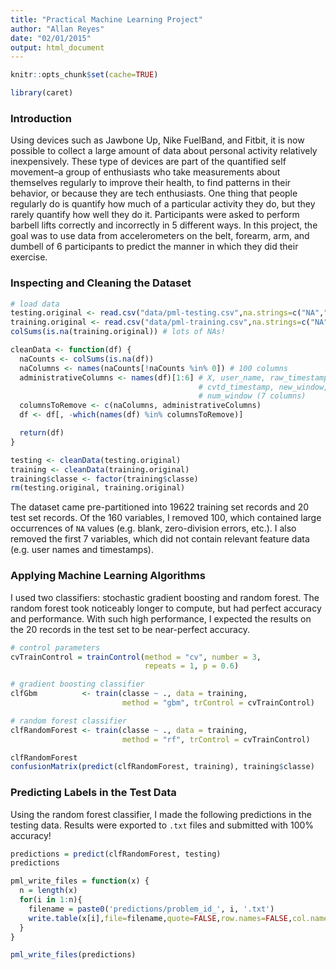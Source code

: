 ```yaml
---
title: "Practical Machine Learning Project"
author: "Allan Reyes"
date: "02/01/2015"
output: html_document
---
```


```r
knitr::opts_chunk$set(cache=TRUE)
```

```r
library(caret)
```

### Introduction

Using devices such as Jawbone Up, Nike FuelBand, and Fitbit, it is now possible to collect a large amount of data about personal activity relatively inexpensively.  These type of devices are part of the quantified self movement--a group of enthusiasts who take measurements about themselves regularly to improve their health, to find patterns in their behavior, or because they are tech enthusiasts.  One thing that people regularly do is quantify how much of a particular activity they do, but they rarely quantify how well they do it.  Participants were asked to perform barbell lifts correctly and incorrectly in 5 different ways.  In this project, the goal was to use data from accelerometers on the belt, forearm, arm, and dumbell of 6 participants to predict the manner in which they did their exercise.

### Inspecting and Cleaning the Dataset

```r
# load data
testing.original <- read.csv("data/pml-testing.csv",na.strings=c("NA","#DIV/0!",""))
training.original <- read.csv("data/pml-training.csv",na.strings=c("NA","#DIV/0!",""))
colSums(is.na(training.original)) # lots of NAs!

cleanData <- function(df) {
  naCounts <- colSums(is.na(df))
  naColumns <- names(naCounts[!naCounts %in% 0]) # 100 columns
  administrativeColumns <- names(df)[1:6] # X, user_name, raw_timestamp_part_1/2,
                                          # cvtd_timestamp, new_window,
                                          # num_window (7 columns)
  columnsToRemove <- c(naColumns, administrativeColumns)
  df <- df[, -which(names(df) %in% columnsToRemove)]

  return(df)
}

testing <- cleanData(testing.original)
training <- cleanData(training.original)
training$classe <- factor(training$classe)
rm(testing.original, training.original)
```

The dataset came pre-partitioned into 19622 training set records and 20 test set records. Of the 160 variables, I removed 100, which contained large occurrences of `NA` values (e.g. blank, zero-division errors, etc.).  I also removed the first 7 variables, which did not contain relevant feature data (e.g. user names and timestamps).

### Applying Machine Learning Algorithms

I used two classifiers: stochastic gradient boosting and random forest.  The random forest took noticeably longer to compute, but had perfect accuracy and performance.  With such high performance, I expected the results on the 20 records in the test set to be near-perfect accuracy.

```r
# control parameters
cvTrainControl = trainControl(method = "cv", number = 3,
                              repeats = 1, p = 0.6)

# gradient boosting classifier
clfGbm          <- train(classe ~ ., data = training,
                         method = "gbm", trControl = cvTrainControl)

# random forest classifier
clfRandomForest <- train(classe ~ ., data = training,
                         method = "rf", trControl = cvTrainControl)
```

```r
clfRandomForest
confusionMatrix(predict(clfRandomForest, training), training$classe)
```

### Predicting Labels in the Test Data

Using the random forest classifier, I made the following predictions in the testing data.  Results were exported to `.txt` files and submitted with 100% accuracy!

```r
predictions = predict(clfRandomForest, testing)
predictions
```

```r
pml_write_files = function(x) {
  n = length(x)
  for(i in 1:n){
    filename = paste0('predictions/problem_id_', i, '.txt')
    write.table(x[i],file=filename,quote=FALSE,row.names=FALSE,col.names=FALSE)
  }
}

pml_write_files(predictions)
```

